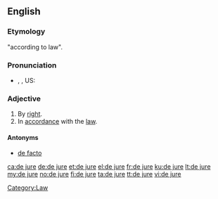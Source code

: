 ==English==
{{wikipedia}}

===Etymology===
{{etyl|la}} "according to law".

===Pronunciation===
*{{IPA|/deɪˈʤʊəreɪ/}}, {{IPA|/deɪˈjʊəreɪ/}}, US: {{IPA|/diːˈʤʊri/}}

===Adjective===
{{en-adj|pos=[[de]] [[jure]]|-}}

# By [[right]].
# In [[accordance]] with the [[law]].

====Antonyms====
* [[de facto]]

[[Category:Law]]

[[ca:de jure]]
[[de:de jure]]
[[et:de jure]]
[[el:de jure]]
[[fr:de jure]]
[[ku:de jure]]
[[lt:de jure]]
[[my:de jure]]
[[no:de jure]]
[[fi:de jure]]
[[ta:de jure]]
[[tt:de jure]]
[[vi:de jure]]
